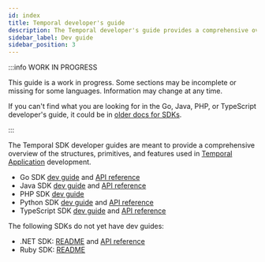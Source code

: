 ```yaml
---
id: index
title: Temporal developer's guide
description: The Temporal developer's guide provides a comprehensive overview of the structures, primitives, and features used in Temporal Application development.
sidebar_label: Dev guide
sidebar_position: 3
---
```



:::info WORK IN PROGRESS

This guide is a work in progress.
Some sections may be incomplete or missing for some languages.
Information may change at any time.

If you can't find what you are looking for in the Go, Java, PHP, or TypeScript developer's guide, it could be in [older docs for SDKs](https://legacy-documentation-sdks.temporal.io/).

:::

The Temporal SDK developer guides are meant to provide a comprehensive overview of the structures, primitives, and features used in [Temporal Application](/temporal#temporal-application) development.

<SdkLogos />

- Go SDK [dev guide](/dev-guide/go) and [API reference](http://t.mp/go-api)
- Java SDK [dev guide](/dev-guide/java) and [API reference](http://t.mp/java-api)
- PHP SDK [dev guide](/dev-guide/php)
- Python SDK [dev guide](/dev-guide/python) and [API reference](https://python.temporal.io)
- TypeScript SDK [dev guide](/dev-guide/typescript) and [API reference](https://typescript.temporal.io)

The following SDKs do not yet have dev guides:

- .NET SDK: [README](https://github.com/temporalio/sdk-dotnet#readme) and [API reference](https://dotnet.temporal.io/)
- Ruby SDK: [README](https://github.com/temporalio/sdk-ruby#readme)
